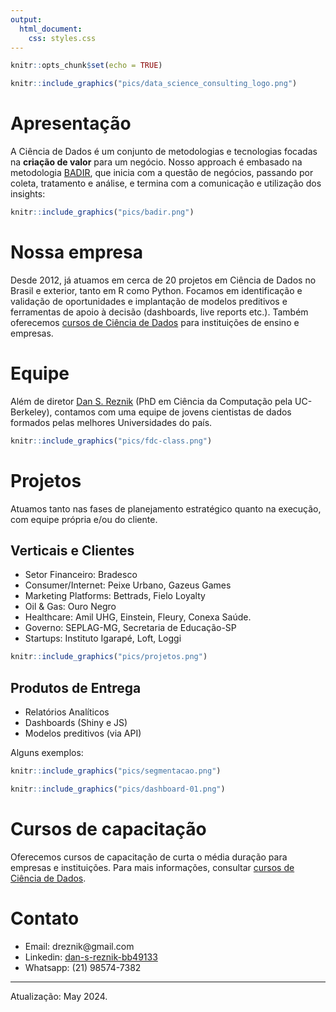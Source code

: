 ```yaml
---
output:
  html_document:
    css: styles.css
---
```


```r
knitr::opts_chunk$set(echo = TRUE)
```

```r
knitr::include_graphics("pics/data_science_consulting_logo.png")
```

# Apresentação

A Ciência de Dados é um conjunto de metodologias e tecnologias focadas na **criação de valor** para um negócio. Nosso approach é embasado na metodologia [BADIR](https://aryng.com/aryng_BADIR_advantage), que inicia com a questão de negócios, passando por coleta, tratamento e análise, e termina com a comunicação e utilização dos insights:


```r
knitr::include_graphics("pics/badir.png")
```

# Nossa empresa

Desde 2012, já atuamos em cerca de 20 projetos em Ciência de Dados no Brasil e exterior, tanto em R como Python. Focamos em identificação e validação de oportunidades e implantação de modelos preditivos e ferramentas de apoio à decisão (dashboards, live reports etc.). Também oferecemos [cursos de Ciência de Dados](cursos.html) para instituições de ensino e empresas.

# Equipe

Além de diretor [Dan S. Reznik](https://www.linkedin.com/in/dan-s-reznik-bb49133/) (PhD em Ciência da Computação pela UC-Berkeley), contamos com uma equipe de jovens cientistas de dados formados pelas melhores Universidades do país.

```r
knitr::include_graphics("pics/fdc-class.png")
```

# Projetos

Atuamos tanto nas fases de planejamento estratégico quanto na execução, com equipe própria e/ou do cliente.

## Verticais e Clientes

- Setor Financeiro: Bradesco
- Consumer/Internet: Peixe Urbano, Gazeus Games
- Marketing Platforms: Bettrads, Fielo Loyalty
- Oil & Gas: Ouro Negro
- Healthcare: Amil UHG, Einstein, Fleury, Conexa Saúde.
- Governo: SEPLAG-MG, Secretaria de Educação-SP
- Startups: Instituto Igarapé, Loft, Loggi

```r
knitr::include_graphics("pics/projetos.png")
```
  
## Produtos de Entrega

- Relatórios Analíticos
- Dashboards (Shiny e JS)
- Modelos preditivos (via API)

Alguns exemplos:

```r
knitr::include_graphics("pics/segmentacao.png")
```

```r
knitr::include_graphics("pics/dashboard-01.png")
```

# Cursos de capacitação

Oferecemos cursos de capacitação de curta o média duração para empresas e instituições. Para mais informações, consultar [cursos de Ciência de Dados](cursos.html).


# Contato

- Email: dreznik@gmail.com  
- Linkedin: [dan-s-reznik-bb49133](https://www.linkedin.com/in/dan-s-reznik-bb49133/)  
- Whatsapp: (21) 98574-7382

***

Atualização: May 2024.
